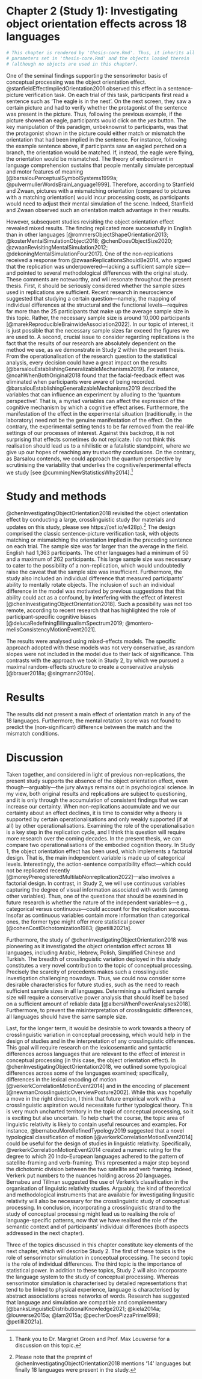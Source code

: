 

# Chapter 2 (Study 1): Investigating object orientation effects across 18 languages

\bigskip
\bigskip
\bigskip


```r

# This chapter is rendered by 'thesis-core.Rmd'. Thus, it inherits all the 
# parameters set in 'thesis-core.Rmd' and the objects loaded therein 
# (although no objects are used in this chapter).

```


\begin{adjustwidth}{1.5cm}{1.5cm}

At the beginning of my PhD, I contributed to a study led by Dr. Sau-Chin Chen (from Tzu Chi University, in Taiwan) and coordinated by the Psychological Science Accelerator (study page available at https://psysciacc.org/002-object-orientation). This study revisited the object orientation effect, which taps into sensorimotor simulation in conceptual processing. In addition the orientation congruency factor, this study incorporated two variables. The first variable was an individual difference measuring each participant's ability to mentally rotate objects. The second variable was the language of testing, with 18 languages being used. The object orientation effect was not replicated. Furthermore, the mental rotation and the language variables did not interact with the effect. In the present chapter, I describe this study and discuss several aspects regarding measurement error, replication and future crosslinguistic studies in conceptual processing.

\end{adjustwidth}

\bigskip
\bigskip
\bigskip


One of the seminal findings supporting the sensorimotor basis of conceptual processing was the object orientation effect. @stanfieldEffectImpliedOrientation2001 observed this effect in a sentence-picture verification task. On each trial of this task, participants first read a sentence such as ‘The eagle is in the nest’. On the next screen, they saw a certain picture and had to verify whether the protagonist of the sentence was present in the picture. Thus, following the previous example, if the picture showed an eagle, participants would click on the *yes* button. The key manipulation of this paradigm, unbeknownst to participants, was that the protagonist shown in the picture could either match or mismatch the orientation that had been implied in the sentence. For instance, following the example sentence above, if participants saw an eagled perched on a branch, the orientation would be matched. If, instead, the eagle were flying, the orientation would be mismatched. The theory of embodiment in language comprehension sustains that people mentally simulate perceptual and motor features of meaning [@barsalouPerceptualSymbolSystems1999a; @pulvermullerWordsBrainLanguage1999]. Therefore, according to Stanfield and Zwaan, pictures with a mismatching orientation (compared to pictures with a matching orientation) would incur processing costs, as participants would need to adjust their mental simulation of the scene. Indeed, Stanfield and Zwaan observed such an orientation match advantage in their results.

However, subsequent studies revisiting the object orientation effect revealed mixed results. The finding replicated more successfully in English than in other languages [@rommersObjectShapeOrientation2013; @kosterMentalSimulationObject2018; @chenDoesObjectSize2020; @zwaanRevisitingMentalSimulation2012; @dekoningMentalSimulationFour2017]. One of the non-replications received a response from @zwaanReplicationsShouldBe2014, who argued that the replication was underpowered---lacking a sufficient sample size---and pointed to several methodological differences with the original study. These comments are noteworthy, and will resonate throughout the present thesis. First, it should be seriously considered whether the sample sizes used in replications are sufficient. Recent research in neuroscience suggested that studying a certain question---namely, the mapping of individual differences at the structural and the functional levels---requires far more than the 25 participants that make up the average sample size in this topic. Rather, the necessary sample size is around 10,000 participants [@marekReproducibleBrainwideAssociation2022]. In our topic of interest, it is just possible that the necessary sample sizes far exceed the figures we are used to. A second, crucial issue to consider regarding replications is the fact that the results of our research are absolutely dependent on the method we use, as we demonstrate in Study 2 within the present thesis. From the operationalisation of the research question to the statistical analysis, every decision could have a great impact on the results [@barsalouEstablishingGeneralizableMechanisms2019]. For instance, @noahWhenBothOriginal2018 found that the facial-feedback effect was eliminated when participants were aware of being recorded. @barsalouEstablishingGeneralizableMechanisms2019 described the variables that can influence an experiment by alluding to the 'quantum perspective'. That is, a myriad variables can affect the expression of the cognitive mechanism by which a cognitive effect arises. Furthermore, the manifestation of the effect in the experimental situation (traditionally, in the laboratory) need not be the genuine manifestation of the effect. On the contrary, the experimental setting tends to be far removed from the real-life settings of our processes of interest. Against this backdrop, it is not surprising that effects sometimes do not replicate. I do not think this realisation should lead us to a nihilistic or a fatalistic standpoint, where we give up our hopes of reaching any trustworthy conclusions. On the contrary, as Barsalou contends, we could approach the quantum perspective by scrutinising the variability that underlies the cognitive/experimental effects we study [see @cummingNewStatisticsWhy2014].^[Thank you to Dr. Margriet Groen and Prof. Max Louwerse for a discussion on this topic.]


# Study and methods

@chenInvestigatingObjectOrientation2018 revisited the object orientation effect by conducting a large, crosslinguistic study (for materials and updates on this study, please see https://osf.io/e428p).^[Please note that the preprint of @chenInvestigatingObjectOrientation2018 mentions '14' languages but finally 18 languages were present in the study.] The design comprised the classic sentence-picture verification task, with objects matching or mismatching the orientation implied in the preceding sentence on each trial. The sample size was far larger than the average in the field. English had 1,363 participants. The other languages had a minimum of 50 and a maximum of 262 participants. This large sample size was necessary to cater to the possibility of a non-replication, which would undoubtedly raise the caveat that the sample size was insufficient. Furthermore, the study also included an individual difference that measured participants’ ability to mentally rotate objects. The inclusion of such an individual difference in the model was motivated by previous suggestions that this ability could act as a confound, by interfering with the effect of interest [@chenInvestigatingObjectOrientation2018]. Such a possibility was not too remote, according to recent research that has highlighted the role of participant-specific cognitive biases [@delucaRedefiningBilingualismSpectrum2019; @montero-melisConsistencyMotionEvent2021].

The results were analysed using mixed-effects models. The specific approach adopted with these models was not very conservative, as random slopes were not included in the model due to their lack of significance. This contrasts with the approach we took in Study 2, by which we pursued a maximal random-effects structure to create a conservative analysis [@brauer2018a; @singmann2019a].


# Results

The results did not present a main effect of orientation match in any of the 18 languages. Furthermore, the mental rotation score was not found to predict the (non-significant) difference between the match and the mismatch conditions. 


# Discussion

Taken together, and considered in light of previous non-replications, the present study supports the absence of the object orientation effect, even though---arguably---the jury always remains out in psychological science. In my view, both original results and replications are subject to questioning, and it is only through the accumulation of consistent findings that we can increase our certainty. When non-replications accumulate and we our certainty about an effect declines, it is time to consider why a theory is supported by certain operationalisations and only weakly supported (if at all) by other operationalisations. Examining the role of the operationalisation is a key step in the replication cycle, and I think this question will require more research over the coming decades. In the present thesis, we can compare two operationalisations of the embodied cognition theory. In Study 1, the object orientation effect has been used, which implements a factorial design. That is, the main independent variable is made up of categorical levels. Interestingly, the action-sentence compatibility effect---which could not be replicated recently [@moreyPreregisteredMultilabNonreplication2022]---also involves a factorial design. In contrast, in Study 2, we will use continuous variables capturing the degree of visual information associated with words (among other variables). Thus, one of the questions that should be examined in future research is whether the nature of the independent variables---e.g., categorical versus continuous---could account for the replication success. Insofar as continuous variables contain more information than categorical ones, the former type might offer more statistical power [@cohenCostDichotomization1983; @petilli2021a].

Furthermore, the study of @chenInvestigatingObjectOrientation2018 was pioneering as it investigated the object orientation effect across 18 languages, including Arabic, Hebrew, Polish, Simplified Chinese and Turkish. The breadth of crosslinguistic variation deployed in this study constitutes a very novel contribution to the topic of conceptual processing. Precisely the scarcity of precedents makes such a crosslinguistic investigation challenging nowadays. Thus, we could now consider some desirable characteristics for future studies, such as the need to reach sufficient sample sizes in all languages. Determining a sufficient sample size will require a conservative power analysis that should itself be based on a sufficient amount of reliable data [@albersWhenPowerAnalyses2018]. Furthermore, to prevent the misinterpretation of crosslinguistic differences, all languages should have the same sample size. 

Last, for the longer term, it would be desirable to work towards a theory of crosslinguistic variation in conceptual processing, which would help in the design of studies and in the interpretation of any crosslinguistic differences. This goal will require research on the lexicosemantic and syntactic differences across languages that are relevant to the effect of interest in conceptual processing (in this case, the object orientation effect). In @chenInvestigatingObjectOrientation2018, we outlined some typological differences across some of the languages examined; specifically, differences in the lexical encoding of motion [@verkerkCorrelationMotionEvent2014] and in the encoding of placement [@newmanCrosslinguisticOverviewPosture2002]. While this was hopefully a move in the right direction, I think that future empirical work with a crosslinguistic aspiration would necessitate further typological theory. This is very much uncharted territory in the topic of conceptual processing, so it is exciting but also uncertain. To help chart the course, the topic area of linguistic relativity is likely to contain useful resources and examples. For instance, @bernabeuMoreRefinedTypology2019 suggested that a novel typological classification of motion [@verkerkCorrelationMotionEvent2014] could be useful for the design of studies in linguistic relativity. Specifically, @verkerkCorrelationMotionEvent2014 created a numeric rating for the degree to which 20 Indo-European languages adhered to the pattern of satellite-framing and verb-framing. This represented a major step beyond the dichotomic division between the two satellite and verb framing. Indeed, Verkerk put numbers to the nuances holding across 20 languages. Bernabeu and Tillman suggested the use of Verkerk's classification in the organisation of linguistic relativity studies. Arguably, the kind of theoretical and methodological instruments that are available for investigating lingusitic relativity will also be necessary for the crosslinguistic study of conceptual processing. In conclusion, incorporating a crosslinguistic strand to the study of conceptual processing might lead us to realising the role of language-specific patterns, now that we have realised the role of the semantic context and of participants' individual differences (both aspects addressed in the next chapter). 

Three of the topics discussed in this chapter constitute key elements of the next chapter, which will describe Study 2. The first of these topics is the role of sensorimotor simulation in conceptual processing. The second topic is the role of individual differences. The third topic is the importance of statistical power. In addition to these topics, Study 2 will also incorporate the language system to the study of conceptual processing. Whereas sensorimotor simulation is characterised by detailed representations that tend to be linked to physical experience, language is characterised by abstract associations across networks of words. Research has suggested that language and simulation are compatible and complementary [@banksLinguisticDistributionalKnowledge2021; @kiela2014a; @louwerse2015a; @lam2015a; @pecherDoesPizzaPrime1998; @petilli2021a].

